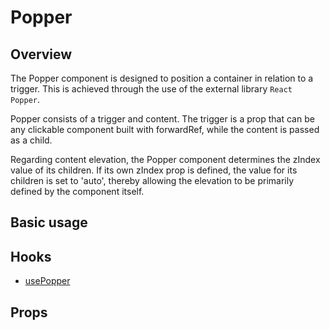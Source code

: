 

<Meta of={Stories} />

<H1>Popper</H1>

<H2>Overview</H2>

The Popper component is designed to position a container in relation to a trigger.
This is achieved through the use of the external library `React Popper`.

Popper consists of a trigger and content.
The trigger is a prop that can be any clickable component
built with forwardRef, while the content is passed as a child.

Regarding content elevation, the Popper component determines
the zIndex value of its children.
If its own zIndex prop is defined, the value for its children is set to 'auto',
thereby allowing the elevation to be primarily defined by the component itself.

<H2>Basic usage</H2>

<Canvas of={Stories.Base} />

<H2>Hooks</H2>

- [usePopper](?path=/docs/components-core-popper-hooks-docs--docs)

<H2>Props</H2>

<ArgTypes of={Stories} />
